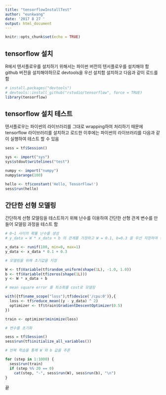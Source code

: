 ```yaml
---
title: "tensorflowInstallTest"
author: "eunkwang"
date: '2017 8 27 '
output: html_document
---
```


```r
knitr::opts_chunk$set(echo = TRUE)
```

## tensorflow 설치

R에서 텐서플로우를 설치하기 위해서는 파이썬 버전의 텐서플로우를 설치해야 함
github 버전을 설치해야하므로 devtools을 우선 설치함
설치하고 다음과 같이 로드를 함


```r
# install.packages("devtools")
# devtools::install_github("rstudio/tensorflow", force = TRUE)
library(tensorflow)
```


## tensorflow 설치 테스트

텐서플로우는 파이썬의 라이브러리를 그대로 wrapping하여 처리하기 때문에 tensorflow 라이브러리를 설치하고 로드한 이후에는 파이썬의 라이브러리를 다음과 같이 실행하여 테스트 할 수 있음

```r
sess = tf$Session()

sys <- import("sys")
sys$stdout$writelines("test")

numpy <- import("numpy")
numpy$arange(100)

hello <- tf$constant('Hello, TensorFlow!')
sess$run(hello)
```

## 간단한 선형 모델링

간단하게 선형 모델링을 테스트하기 위해 난수를 이용하여 간단한 선형 관계 변수를 만들어 모델링 과정을 테스트 함

```r
# 0~1 사이의 확률 난수를 생성
# y_data = W * x_data + b 의 관계를 가정하고 W = 0.1, b=0.3 을 우선 지정하여 생성함

x_data <- runif(100, min=0, max=1)
y_data <- x_data * 0.1 + 0.3

# 모델링을 위해 초기값을 지정

W <- tf$Variable(tf$random_uniform(shape(1L), -1.0, 1.0))
b <- tf$Variable(tf$zeros(shape(1L)))
y <- W * x_data + b

# mean square error 를 최소화를 cost로 모델링

with({tf$name_scope("loss");tf$device('/cpu:0')},{
  loss <- tf$reduce_mean((y - y_data) ^ 2)
  optimizer <- tf$train$GradientDescentOptimizer(0.5)
})

train <- optimizer$minimize(loss)

# 변수를 초기화

sess = tf$Session()
sess$run(tf$initialize_all_variables())

# 반복 학습을 통해 W 와 b 값을 추론

for (step in 1:1000) {
  sess$run(train)
  if (step %% 20 == 0)
    cat(step, "-", sess$run(W), sess$run(b), "\n")
}

```
끝
